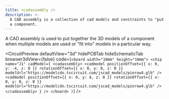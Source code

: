 ```yaml
---
title: <cadassembly />
description: >-
  A CAD assembly is a collection of cad models and constraints to "put together"
  a component.
---
```


A CAD assembly is used to put together the 3D models of a component when multiple
models are used or "fit into" models in a particular way.


<CircuitPreview
  defaultView="3d"
  hidePCBTab
  hideSchematicTab
  browser3dView={false}
  code={`
    <board width="10mm" height="10mm">
      <chip
        name="J1"
        cadModel={
          <cadassembly>
            <cadmodel
              positionOffset={{ x: 0, y: -4, z: 0 }}
              rotationOffset={{ x: 0, y: 0, z: 0 }}
              modelUrl="https://modelcdn.tscircuit.com/jscad_models/pinrow4.glb"
            />
            <cadmodel
              positionOffset={{ x: 0, y: 4, z: 0 }}
              rotationOffset={{ x: 0, y: 0, z: 0 }}
              modelUrl="https://modelcdn.tscircuit.com/jscad_models/pinrow4.glb"
            />
          </cadassembly>
        }
      />
    </board>
  )
  `}
/>
